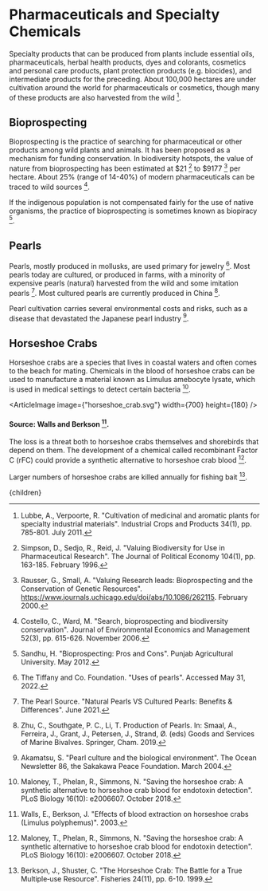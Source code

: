 


# Pharmaceuticals and Specialty Chemicals

Specialty products that can be produced from plants include essential oils, pharmaceuticals, herbal health products, dyes and colorants, cosmetics and personal care products, plant protection products (e.g. biocides), and intermediate products for the preceding. About 100,000 hectares are under cultivation around the world for pharmaceuticals or cosmetics, though many of these products are also harvested from the wild [^4].

## Bioprospecting
Bioprospecting is the practice of searching for pharmaceutical or other products among wild plants and animals. It has been proposed as a mechanism for funding conservation. In biodiversity hotspots, the value of nature from bioprospecting has been estimated at $21 [^8] to $9177 [^6] per hectare. About 25% (range of 14-40%) of modern pharmaceuticals can be traced to wild sources [^3].

If the indigenous population is not compensated fairly for the use of native organisms, the practice of bioprospecting is sometimes known as biopiracy [^7].

<PricingOfBiosprospectingValueProductionSolution />

## Pearls
Pearls, mostly produced in mollusks, are used primary for jewelry [^10]. Most pearls today are cultured, or produced in farms, with a minority of expensive pearls (natural) harvested from the wild and some imitation pearls [^9]. Most cultured pearls are currently produced in China [^12].

Pearl cultivation carries several environmental costs and risks, such as a disease that devastated the Japanese pearl industry [^1].

## Horseshoe Crabs
Horseshoe crabs are a species that lives in coastal waters and often comes to the beach for mating. Chemicals in the blood of horseshoe crabs can be used to manufacture a material known as Limulus amebocyte lysate, which is used in medical settings to detect certain bacteria [^5].

<ArticleImage image={"horseshoe_crab.svg"} width={700} height={180} />
#### Source: Walls and Berkson [^11].

The loss is a threat both to horseshoe crabs themselves and shorebirds that depend on them. The development of a chemical called recombinant Factor C (rFC) could provide a synthetic alternative to horseshoe crab blood [^5].

<DevelopmentOfRfcSolution />

Larger numbers of horseshoe crabs are killed annually for fishing bait [^2].

[^1]: Akamatsu, S. "Pearl culture and the biological environment". The Ocean Newsletter 86, the Sakakawa Peace Foundation. March 2004.

[^2]: Berkson, J., Shuster, C. "The Horseshoe Crab: The Battle for a True Multiple‐use Resource". Fisheries 24(11), pp. 6-10. 1999.

[^3]: Costello, C., Ward, M. "Search, bioprospecting and biodiversity conservation". Journal of Environmental Economics and Management 52(3), pp. 615-626. November 2006.

[^4]: Lubbe, A., Verpoorte, R. "Cultivation of medicinal and aromatic plants for specialty industrial materials". Industrial Crops and Products 34(1), pp. 785-801. July 2011.

[^5]: Maloney, T., Phelan, R., Simmons, N. "Saving the horseshoe crab: A synthetic alternative to horseshoe crab blood for endotoxin detection". PLoS Biology 16(10): e2006607. October 2018.

[^6]: Rausser, G., Small, A. "Valuing Research leads: Bioprospecting and the Conservation of Genetic Resources". https://www.journals.uchicago.edu/doi/abs/10.1086/262115. February 2000.

[^7]: Sandhu, H. "Bioprospecting: Pros and Cons". Punjab Agricultural University. May 2012.

[^8]: Simpson, D., Sedjo, R., Reid, J. "Valuing Biodiversity for Use in Pharmaceutical Research". The Journal of Political Economy 104(1), pp. 163-185. February 1996.

[^9]: The Pearl Source. "Natural Pearls VS Cultured Pearls: Benefits & Differences". June 2021.

[^10]: The Tiffany and Co. Foundation. "Uses of pearls". Accessed May 31, 2022.

[^11]: Walls, E., Berkson, J. "Effects of blood extraction on horseshoe crabs (Limulus polyphemus)". 2003.

[^12]: Zhu, C., Southgate, P. C., Li, T. Production of Pearls. In: Smaal, A., Ferreira, J., Grant, J., Petersen, J., Strand, Ø. (eds) Goods and Services of Marine Bivalves. Springer, Cham. 2019.

  <Article 
    focusAreaUrl={focusAreaUrl} 
    hierarchy={hierarchy} 
    site={site}
  >
    {children}
  </Article>